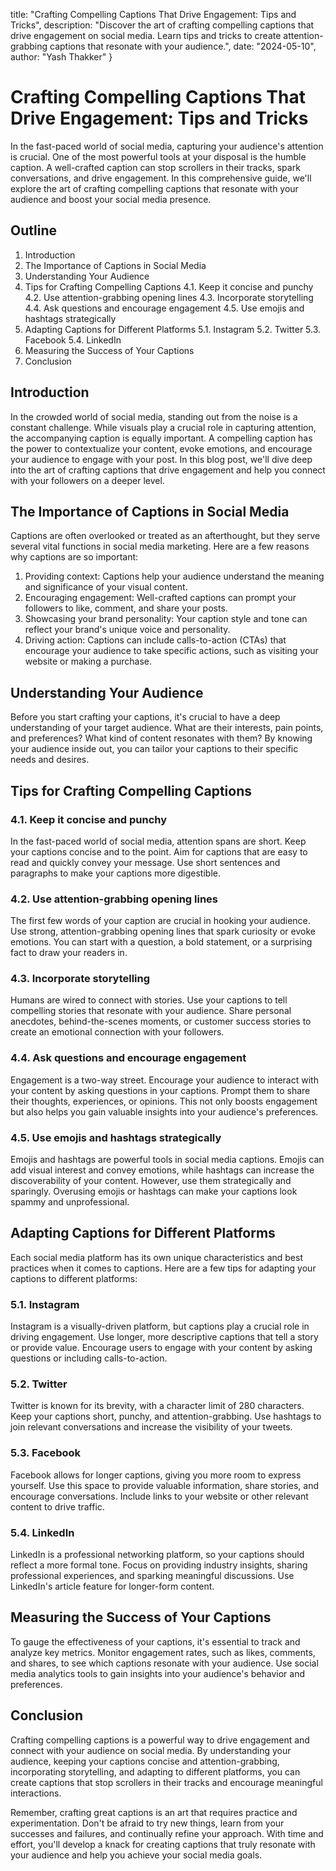   title: "Crafting Compelling Captions That Drive Engagement: Tips and Tricks",
  description: "Discover the art of crafting compelling captions that drive engagement on social media. Learn tips and tricks to create attention-grabbing captions that resonate with your audience.",
  date: "2024-05-10",
  author: "Yash Thakker"
}

# Crafting Compelling Captions That Drive Engagement: Tips and Tricks

In the fast-paced world of social media, capturing your audience's attention is crucial. One of the most powerful tools at your disposal is the humble caption. A well-crafted caption can stop scrollers in their tracks, spark conversations, and drive engagement. In this comprehensive guide, we'll explore the art of crafting compelling captions that resonate with your audience and boost your social media presence.

## Outline

1. Introduction
2. The Importance of Captions in Social Media
3. Understanding Your Audience
4. Tips for Crafting Compelling Captions
   4.1. Keep it concise and punchy
   4.2. Use attention-grabbing opening lines
   4.3. Incorporate storytelling
   4.4. Ask questions and encourage engagement
   4.5. Use emojis and hashtags strategically
5. Adapting Captions for Different Platforms
   5.1. Instagram
   5.2. Twitter
   5.3. Facebook
   5.4. LinkedIn
6. Measuring the Success of Your Captions
7. Conclusion

## Introduction

In the crowded world of social media, standing out from the noise is a constant challenge. While visuals play a crucial role in capturing attention, the accompanying caption is equally important. A compelling caption has the power to contextualize your content, evoke emotions, and encourage your audience to engage with your post. In this blog post, we'll dive deep into the art of crafting captions that drive engagement and help you connect with your followers on a deeper level.

## The Importance of Captions in Social Media

Captions are often overlooked or treated as an afterthought, but they serve several vital functions in social media marketing. Here are a few reasons why captions are so important:

1. Providing context: Captions help your audience understand the meaning and significance of your visual content.
2. Encouraging engagement: Well-crafted captions can prompt your followers to like, comment, and share your posts.
3. Showcasing your brand personality: Your caption style and tone can reflect your brand's unique voice and personality.
4. Driving action: Captions can include calls-to-action (CTAs) that encourage your audience to take specific actions, such as visiting your website or making a purchase.

## Understanding Your Audience

Before you start crafting your captions, it's crucial to have a deep understanding of your target audience. What are their interests, pain points, and preferences? What kind of content resonates with them? By knowing your audience inside out, you can tailor your captions to their specific needs and desires.

## Tips for Crafting Compelling Captions

### 4.1. Keep it concise and punchy

In the fast-paced world of social media, attention spans are short. Keep your captions concise and to the point. Aim for captions that are easy to read and quickly convey your message. Use short sentences and paragraphs to make your captions more digestible.

### 4.2. Use attention-grabbing opening lines

The first few words of your caption are crucial in hooking your audience. Use strong, attention-grabbing opening lines that spark curiosity or evoke emotions. You can start with a question, a bold statement, or a surprising fact to draw your readers in.

### 4.3. Incorporate storytelling

Humans are wired to connect with stories. Use your captions to tell compelling stories that resonate with your audience. Share personal anecdotes, behind-the-scenes moments, or customer success stories to create an emotional connection with your followers.

### 4.4. Ask questions and encourage engagement

Engagement is a two-way street. Encourage your audience to interact with your content by asking questions in your captions. Prompt them to share their thoughts, experiences, or opinions. This not only boosts engagement but also helps you gain valuable insights into your audience's preferences.

### 4.5. Use emojis and hashtags strategically

Emojis and hashtags are powerful tools in social media captions. Emojis can add visual interest and convey emotions, while hashtags can increase the discoverability of your content. However, use them strategically and sparingly. Overusing emojis or hashtags can make your captions look spammy and unprofessional.

## Adapting Captions for Different Platforms

Each social media platform has its own unique characteristics and best practices when it comes to captions. Here are a few tips for adapting your captions to different platforms:

### 5.1. Instagram

Instagram is a visually-driven platform, but captions play a crucial role in driving engagement. Use longer, more descriptive captions that tell a story or provide value. Encourage users to engage with your content by asking questions or including calls-to-action.

### 5.2. Twitter

Twitter is known for its brevity, with a character limit of 280 characters. Keep your captions short, punchy, and attention-grabbing. Use hashtags to join relevant conversations and increase the visibility of your tweets.

### 5.3. Facebook

Facebook allows for longer captions, giving you more room to express yourself. Use this space to provide valuable information, share stories, and encourage conversations. Include links to your website or other relevant content to drive traffic.

### 5.4. LinkedIn

LinkedIn is a professional networking platform, so your captions should reflect a more formal tone. Focus on providing industry insights, sharing professional experiences, and sparking meaningful discussions. Use LinkedIn's article feature for longer-form content.

## Measuring the Success of Your Captions

To gauge the effectiveness of your captions, it's essential to track and analyze key metrics. Monitor engagement rates, such as likes, comments, and shares, to see which captions resonate with your audience. Use social media analytics tools to gain insights into your audience's behavior and preferences.

## Conclusion

Crafting compelling captions is a powerful way to drive engagement and connect with your audience on social media. By understanding your audience, keeping your captions concise and attention-grabbing, incorporating storytelling, and adapting to different platforms, you can create captions that stop scrollers in their tracks and encourage meaningful interactions.

Remember, crafting great captions is an art that requires practice and experimentation. Don't be afraid to try new things, learn from your successes and failures, and continually refine your approach. With time and effort, you'll develop a knack for creating captions that truly resonate with your audience and help you achieve your social media goals.